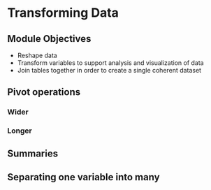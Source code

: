 # Transforming Data {#transforming-data}

## Module Objectives {-}

- Reshape data
- Transform variables to support analysis and visualization of data
- Join tables together in order to create a single coherent dataset


## Pivot operations

### Wider

### Longer

## Summaries

## Separating one variable into many
